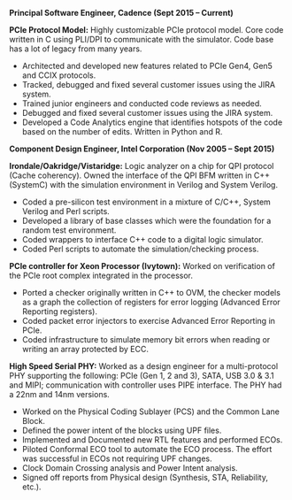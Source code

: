 **Principal Software Engineer, Cadence (Sept 2015 – Current)**

**PCIe Protocol Model:** Highly customizable PCIe protocol model. Core code written in C using PLI/DPI to communicate with the simulator. Code base has a lot of legacy from many years.

  * Architected and developed new features related to PCIe Gen4, Gen5 and CCIX protocols.
  * Tracked, debugged and fixed several customer issues using the JIRA system.
  * Trained junior engineers and conducted code reviews as needed.
  * Debugged and fixed several customer issues using the JIRA system.
  * Developed a Code Analytics engine that identifies hotspots of the code based on the number of edits. Written in Python and R.

**Component Design Engineer, Intel Corporation (Nov 2005 – Sept 2015)**

**Irondale/Oakridge/Vistaridge:** Logic analyzer on a chip for QPI protocol (Cache coherency). Owned the interface of the QPI BFM written in C++ (SystemC) with the simulation environment in Verilog and System Verilog.

  * Coded a pre-silicon test environment in a mixture of C/C++, System Verilog and Perl scripts.
  * Developed a library of base classes which were the foundation for a random test environment.
  * Coded wrappers to interface C++ code to a digital logic simulator.
  * Coded Perl scripts to automate the simulation/checking process.

**PCIe controller for Xeon Processor (Ivytown):** Worked on verification of the PCIe root complex integrated in the processor.

  * Ported a checker originally written in C++ to OVM, the checker models as a graph the collection of registers for error logging (Advanced Error Reporting registers).
  * Coded packet error injectors to exercise Advanced Error Reporting in PCIe.
  * Coded infrastructure to simulate memory bit errors when reading or writing an array protected by ECC.

**High Speed Serial PHY:** Worked as a design engineer for a multi-protocol PHY supporting the following: PCIe (Gen 1, 2 and 3), SATA, USB 3.0 & 3.1 and MIPI; communication with controller uses PIPE interface. The PHY had a 22nm and 14nm versions. 

  * Worked on the Physical Coding Sublayer (PCS) and the Common Lane Block.
  * Defined the power intent of the blocks using UPF files.
  * Implemented and Documented new RTL features and performed ECOs.
  * Piloted Conformal ECO tool to automate the ECO process. The effort was successful in ECOs not requiring UPF changes.
  * Clock Domain Crossing analysis and Power Intent analysis.
  * Signed off reports from Physical design (Synthesis, STA, Reliability, etc.).
